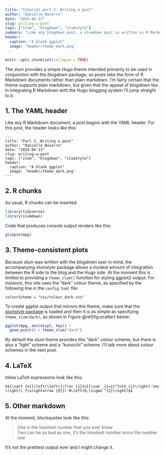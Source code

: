 ```yaml
---
title: "Tutorial part 2: Writing a post"
author: "Danielle Navarro"
date: "2019-04-13"
slug: writing-a-post
tags: ["slum", "blogdown", "slumstyle"]
summary: "Like any blogdown post, a slumdown post is written in R Markdown, and uses a few custom fields in the YAML field. This tutorial provides an illustration of how different kinds of content are displated."
header:
  caption: "A blank ggplot"
  image: 'header/theme_dark.png'
---
```


```r
knitr::opts_chunk$set(collapse = TRUE)
```

The *slum* provides a simple Hugo theme intended primarily to be used in conjunction with the *blogdown* package, so posts take the form of R Markdown documents rather than plain markdown. I'm fairly certain that the theme supports plain markdown, but given that the appeal of *blogdown* lies in integrating R Markdown with the Hugo blogging system I'll jump straight to it. 

## 1. The YAML header

Like any R Markdown document, a post begins with the YAML header. For this post, the header looks like this:

```
---
title: "Part 2. Writing a post"
author: "Danielle Navarro"
date: "2019-04-13"
slug: writing-a-post
tags: ["slum", "blogdown", "slumstyle"]
header:
  caption: "A blank ggplot"
  image: 'header/theme_dark.png'
---
```

## 2. R chunks

As usual, R chunks can be inserted:

```r
library(tidyverse)
library(slumdown)
```

Code that produces console output renders like this:

```r
glimpse(mpg)
```


## 3. Theme-consistent plots

Because *slum* was written with the *blogdown* user in mind, the accompanying *slumstyle* package allows a modest amount of integration between the R side to the blog and the Hugo side. At the moment this is limited to providing a `theme_slum()` function for styling ggplot2 output. For instance, this site uses the "dark" colour theme, as specified by the following line in the `config.toml` file:

```
colourScheme = "css/colour_dark.css"
```

To create ggplot output that mirrors this theme, make sure that the [slumstyle package](https://github.com/djnavarro/slumstyle) is loaded and then it is as simple as specifying `theme_slum(dark)`, as shown in  Figure \@ref(fig:scatter) below:

```r
ggplot(mpg, aes(displ, hwy)) + 
  geom_point() + theme_slum("dark")
```

By default the *slum* theme provides this "dark" colour scheme, but there is also a "light" scheme and a "kunoichi" scheme. I'll talk more about colour schemes in the next post.

## 4. LaTeX

Inline LaTeX expressions look like this:

`$${\sqrt {n}}\left(\left({\frac {1}{n}}\sum _{i=1}^{n}X_{i}\right)-\mu \right)\ {\xrightarrow {d}}\ N\left(0,\sigma ^{2}\right)$$`


## 5. Other markdown 

At the moment, blockquotes look like this:

> One is the loneliest number that you ever knew <br>
> Two can be as bad as one, it's the loneliest number since the number one

It's not the prettiest output ever and I might change it. 

